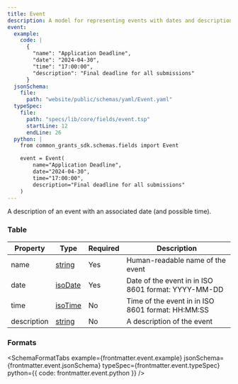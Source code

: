 ```yaml
---
title: Event
description: A model for representing events with dates and descriptions
event:
  example:
    code: |
      {
        "name": "Application Deadline",
        "date": "2024-04-30",
        "time": "17:00:00",
        "description": "Final deadline for all submissions"
      }
  jsonSchema:
    file:
      path: "website/public/schemas/yaml/Event.yaml"
  typeSpec:
    file:
      path: "specs/lib/core/fields/event.tsp"
      startLine: 12
      endLine: 26
  python: |
    from common_grants_sdk.schemas.fields import Event

    event = Event(
        name="Application Deadline",
        date="2024-04-30",
        time="17:00:00",
        description="Final deadline for all submissions"
    )
---
```



A description of an event with an associated date (and possible time).

### Table

| Property    | Type                                    | Required | Description                                         |
| ----------- | --------------------------------------- | -------- | --------------------------------------------------- |
| name        | [string](/protocol/types/string#string) | Yes      | Human-readable name of the event                    |
| date        | [isoDate](/protocol/types/date#isodate) | Yes      | Date of the event in in ISO 8601 format: YYYY-MM-DD |
| time        | [isoTime](/protocol/types/date#isotime) | No       | Time of the event in in ISO 8601 format: HH:MM:SS   |
| description | [string](/protocol/types/string#string) | No       | A description of the event                          |

### Formats

<SchemaFormatTabs
  example={frontmatter.event.example}
  jsonSchema={frontmatter.event.jsonSchema}
  typeSpec={frontmatter.event.typeSpec}
  python={{ code: frontmatter.event.python }}
/>
